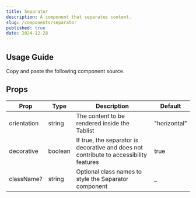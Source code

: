 ```yaml
---
title: Separator
description: A component that separates content.
slug: /components/separator
published: true
date: 2024-12-28
---
```


<ComponentCodePreview name="separator-demo" category="examples" />

## Usage Guide

Copy and paste the following component source.
<ComponentSource name="separator" category="core" />

## Props

| Prop         | Type              | Description                                             | Default         |
| -----------  | ----------------- | ------------------------------------------------------- | --------------- |
| orientation  | string            | The content to be rendered inside the Tablist           | "horizontal"    |
| decorative   | boolean           | If true, the separator is decorative and does not contribute to accessibility features    | true            |
| className?   | string            | Optional class names to style the Separator component   | _               |
